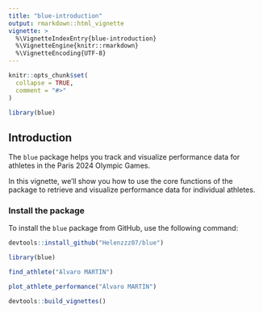 ```yaml
---
title: "blue-introduction"
output: rmarkdown::html_vignette
vignette: >
  %\VignetteIndexEntry{blue-introduction}
  %\VignetteEngine{knitr::rmarkdown}
  %\VignetteEncoding{UTF-8}
---
```


```r
knitr::opts_chunk$set(
  collapse = TRUE,
  comment = "#>"
)
```

```r
library(blue)
```


## Introduction

The `blue` package helps you track and visualize performance data for athletes in the Paris 2024 Olympic Games.

In this vignette, we'll show you how to use the core functions of the package to retrieve and visualize performance data for individual athletes.

### Install the package 

To install the `blue` package from GitHub, use the following command:

```r
devtools::install_github("Helenzzz07/blue")
```


```r
library(blue)
```


```r
find_athlete("Álvaro MARTÍN")
```

```r
plot_athlete_performance("Álvaro MARTÍN")
```


```r
devtools::build_vignettes()
```
 

 
